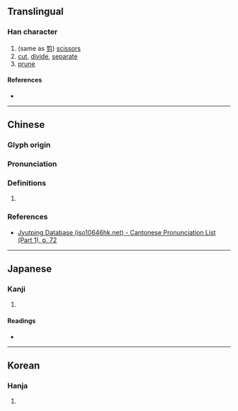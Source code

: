 {{character info}}
==Translingual==

===Han character===
{{Han char|rn=18|rad=刀|as=19|sn=21|four=22800|canj=HCLN,XHCLN|ids=⿰贊刂}}

# (same as [[剪]]) [[scissors]]
# [[cut]], [[divide]], [[separate]]
# [[prune]]

====References====
* {{Han ref|kx=0145.420|dkj=02279|dj=0327.240|hdz=10363.070|uh=5297|ud=21143|bh=F5C3|bd=62915}}

----

==Chinese==
{{zh-forms}}

===Glyph origin===
{{Han etym}}

===Pronunciation===
{{zh-pron|
|m=cuán
|c=zin2
|mc=y
|oc=y
|cat=
}}

===Definitions===
{{zh-hanzi}}

# {{rfdef|zh|sort=刀19}}

===References===
* [http://www.iso10646hk.net/jp/document/download.jsp Jyutping Database (iso10646hk.net) - Cantonese Pronunciation List (Part 1), p. 72]

----

==Japanese==

===Kanji===
{{ja-kanji|grade=|rs=刀19}}

# {{rfdef|ja|sort=刀19}}

====Readings====
* {{ja-readings|on=[[さん]] (san), [[ざん]] (zan), [[せん]] (sen)|kun=[[へりす]] (herisu), [[きる]] (kiru)}}

----

==Korean==

===Hanja===
{{ko-hanja|hangeul=찬|rv=chan|mr=ch'an}}

# {{rfdef|ko|sort=刀19}}
